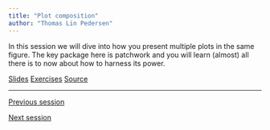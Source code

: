 ```yaml
---
title: "Plot composition"
author: "Thomas Lin Pedersen"
---
```


In this session we will dive into how you present multiple plots in the same figure. The key package here is patchwork and you will learn (almost) all there is to now about how to harness its power.

::: {.text-center .plain}
:::::: {.btn-group}
[Slides](../slides/5_composition.qmd){.btn .btn-primary role="button"}
[Exercises](../exercises/5_composition.qmd){.btn .btn-success role="button"}
[Source](../exercises/_source/5_composition.qmd){.btn .btn-secondary role="button"}
::::::
:::

---

::: {.d-flex .justify-content-between}
[<i class="bi bi-caret-left"></i> Previous session](../sessions/4_theme_guide.qmd){.btn .btn-sm .btn-outline-secondary role="button"}

[Next session <i class="bi bi-caret-right"></i>](../sessions/6_extensions.qmd){.btn .btn-sm .btn-outline-secondary role="button"}
:::
